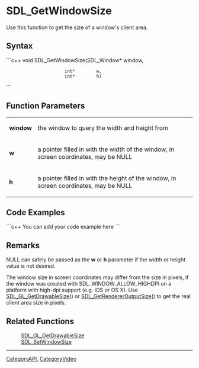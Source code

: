 <!-- pragma section-numbers off -->
<!-- pragma disable-camelcase -->

= SDL_GetWindowSize =
Use this function to get the size of a window's client area.


== Syntax ==
```c++
void SDL_GetWindowSize(SDL_Window* window,
                       int*        w,
                       int*        h)
```

== Function Parameters ==
{|
|'''window'''
|the window to query the width and height from
|-
|'''w'''
|a pointer filled in with the width of the window, in screen coordinates, may be NULL
|-
|'''h'''
|a pointer filled in with the height of the window, in screen coordinates, may be NULL
|}

== Code Examples ==
```c++
You can add your code example here
```

== Remarks ==
NULL can safely be passed as the '''w''' or '''h''' parameter if the width or height value is not desired.

The window size in screen coordinates may differ from the size in pixels, if the window was created with SDL_WINDOW_ALLOW_HIGHDPI on a platform with high-dpi support (e.g. iOS or OS X). Use [[SDL_GL_GetDrawableSize]]() or [[SDL_GetRendererOutputSize]]() to get the real client area size in pixels.

== Related Functions ==
:[[SDL_GL_GetDrawableSize]]
:[[SDL_SetWindowSize]]

----
[[CategoryAPI]], [[CategoryVideo]]
